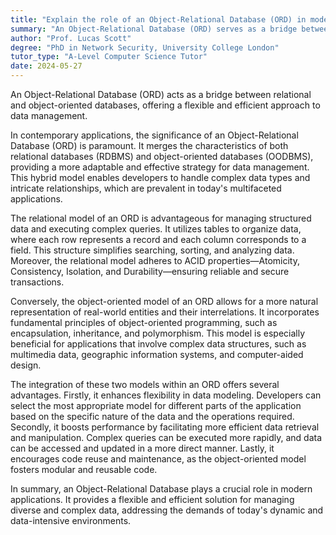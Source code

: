 ```yaml
---
title: "Explain the role of an Object-Relational Database (ORD) in modern applications"
summary: "An Object-Relational Database (ORD) serves as a bridge between relational and object-oriented databases, providing flexibility and efficiency in data management."
author: "Prof. Lucas Scott"
degree: "PhD in Network Security, University College London"
tutor_type: "A-Level Computer Science Tutor"
date: 2024-05-27
---
```


An Object-Relational Database (ORD) acts as a bridge between relational and object-oriented databases, offering a flexible and efficient approach to data management.

In contemporary applications, the significance of an Object-Relational Database (ORD) is paramount. It merges the characteristics of both relational databases (RDBMS) and object-oriented databases (OODBMS), providing a more adaptable and effective strategy for data management. This hybrid model enables developers to handle complex data types and intricate relationships, which are prevalent in today's multifaceted applications.

The relational model of an ORD is advantageous for managing structured data and executing complex queries. It utilizes tables to organize data, where each row represents a record and each column corresponds to a field. This structure simplifies searching, sorting, and analyzing data. Moreover, the relational model adheres to ACID properties—Atomicity, Consistency, Isolation, and Durability—ensuring reliable and secure transactions.

Conversely, the object-oriented model of an ORD allows for a more natural representation of real-world entities and their interrelations. It incorporates fundamental principles of object-oriented programming, such as encapsulation, inheritance, and polymorphism. This model is especially beneficial for applications that involve complex data structures, such as multimedia data, geographic information systems, and computer-aided design.

The integration of these two models within an ORD offers several advantages. Firstly, it enhances flexibility in data modeling. Developers can select the most appropriate model for different parts of the application based on the specific nature of the data and the operations required. Secondly, it boosts performance by facilitating more efficient data retrieval and manipulation. Complex queries can be executed more rapidly, and data can be accessed and updated in a more direct manner. Lastly, it encourages code reuse and maintenance, as the object-oriented model fosters modular and reusable code.

In summary, an Object-Relational Database plays a crucial role in modern applications. It provides a flexible and efficient solution for managing diverse and complex data, addressing the demands of today's dynamic and data-intensive environments.
    